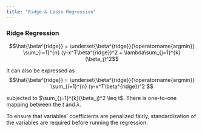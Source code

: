 ```yaml
---
title: "Ridge & Lasso Regression"
---
```


### Ridge Regression ###

$$\hat{\beta^{ridge}} = \underset{\beta^{ridge}}{\operatorname{argmin}} \sum_{i=1}^{n} (y-x^T\beta^{ridge})^2 + \lambda\sum_{j=1}^{k}(\beta_j)^2$$

It can also be expressed as 
$$\hat{\beta^{ridge}} = \underset{\beta^{ridge}}{\operatorname{argmin}} \sum_{i=1}^{n} (y-x^T\beta^{ridge})^2 $$

subjected to $\sum_{j=1}^{k}(\beta_j)^2 \leq t$. There is one-to-one mapping between the $t$ and $\lambda$.

To ensure that variables' coefficients are penalized fairly, standardization of the variables are required before running the regression.


